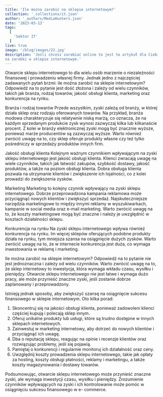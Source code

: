 ```yaml
---
title: 'Ile można zarobić na sklepie internetowym?'
collection: '_collections/it.json'
author: '_authors/MediaHunters.json'
date: '2023-03-13'
tags:
  [
    'Sektor IT'
  ]
live: true
image: '/blog/images/22.jpg'
description: 'Jeśli chcesz zarabiać online to jest to artykuł dla Ciebie. Sprawdź jakie czynniki mają wpływ
na zarobki w sklepie internetowym.'
---
```


Otwarcie sklepu internetowego to dla wielu osób marzenie o niezależności
finansowej i prowadzeniu własnej firmy. Jednak jedno z najczęściej zadawanych
pytań brzmi: ile można zarobić na sklepie internetowym? Odpowiedź na to pytanie
jest dość złożona i zależy od wielu czynników, takich jak branża, rodzaj towarów,
jakość obsługi klienta, marketing oraz konkurencja na rynku.

Branża i rodzaj towarów Przede wszystkim, zyski zależą od branży, w której działa
sklep oraz rodzaju oferowanych towarów. Na przykład, branża modowa
charakteryzuje się relatywnie niską marżą, co oznacza, że na każdym sprzedanym
produkcie zysk wynosi zazwyczaj kilka lub kilkanaście procent. Z kolei w branży
elektronicznej zyski mogą być znacznie wyższe, ponieważ marże producentów są
zazwyczaj wyższe. Warto również zwrócić uwagę na to, czy sklep oferuje produkty
własne czy też tylko pośredniczy w sprzedaży produktów innych firm.

Jakość obsługi klienta Kolejnym ważnym czynnikiem wpływającym na zyski sklepu
internetowego jest jakość obsługi klienta. Klienci zwracają uwagę na wiele
czynników, takich jak łatwość zakupów, szybkość dostawy, jakość produktów, a także
na poziom obsługi klienta. Dobra obsługa klienta pozwala na utrzymanie klientów i
zwiększenie ich lojalności, co z kolei prowadzi do zwiększenia zysków.

Marketing Marketing to kolejny czynnik wpływający na zyski sklepu internetowego.
Dobrze przeprowadzona kampania reklamowa może przyciągnąć nowych klientów i
zwiększyć sprzedaż. Najskuteczniejsze narzędzia marketingowe to między innymi
reklamy w wyszukiwarkach, kampanie w social media oraz e-mail marketing. Warto
zwrócić uwagę na to, że koszty marketingowe mogą być znaczne i należy je
uwzględnić w kosztach działalności sklepu.

Konkurencja na rynku Na zyski sklepu internetowego wpływa również konkurencja na
rynku. Im więcej sklepów oferujących podobne produkty działa na rynku, tym
mniejsza szansa na osiągnięcie dużych zysków. Warto zwrócić uwagę na to, że w
internecie konkurencja jest duża, co wymaga inwestowania w reklamę i marketing.

Ile można zarobić na sklepie internetowym? Odpowiedź na to pytanie nie jest
jednoznaczna i zależy od wielu czynników. Warto zwrócić uwagę na to, że sklep
internetowy to inwestycja, która wymaga wkładu czasu, wysiłku i pieniędzy. Otwarcie
sklepu internetowego nie jest łatwe i wymaga dużo pracy, ale może przynieść
znaczne zyski, jeśli zostanie dobrze zaplanowany i przeprowadzony.

Istnieją jednak sposoby, aby zwiększyć szansę na osiągnięcie sukcesu finansowego
w sklepie internetowym. Oto kilka porad:

1. Skoncentruj się na jakości obsługi klienta, ponieważ zadowoleni klienci
częściej kupują i polecają sklep innym.
2. Oferuj unikalne produkty lub usługi, które są trudno dostępne w innych
sklepach internetowych.
3. Zainwestuj w marketing internetowy, aby dotrzeć do nowych klientów i
przyciągnąć ich uwagę.
4. Dba o reputację sklepu, reagując na opinie i recenzje klientów oraz
rozwiązując problemy, jeśli się pojawią.
5. Pamiętaj o konkurencji i regularnie monitoruj ich działalność oraz ceny.
6. Uwzględnij koszty prowadzenia sklepu internetowego, takie jak opłaty za
hosting, koszty obsługi płatności, reklamy i marketingu, a także koszty
magazynowania i dostawy towarów.

Podsumowując, otwarcie sklepu internetowego może przynieść znaczne zyski, ale
wymaga inwestycji czasu, wysiłku i pieniędzy. Zrozumienie czynników wpływających
na zyski i ich kontrolowanie może pomóc w osiągnięciu sukcesu finansowego w e-
commerce.
